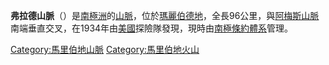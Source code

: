 {{coord|76|03|S|134|30|W|display=title}}

'''弗拉德山脈'''（{{lang-en|Flood Range}}）是[[南極洲|南極洲]]的[[山脈|山脈]]，位於[[瑪麗伯德地|瑪麗伯德地]]，全長96公里，與[[阿梅斯山脈|阿梅斯山脈]]南端垂直交叉，在1934年由[[美國|美國]]探險隊發現，現時由[[南極條約體系|南極條約體系]]管理。

{{DEFAULTSORT:Flood Range}}
[[Category:馬里伯地山脈|Category:馬里伯地山脈]]
[[Category:馬里伯地火山|Category:馬里伯地火山]]


{{MarieByrdLand-geo-stub}}